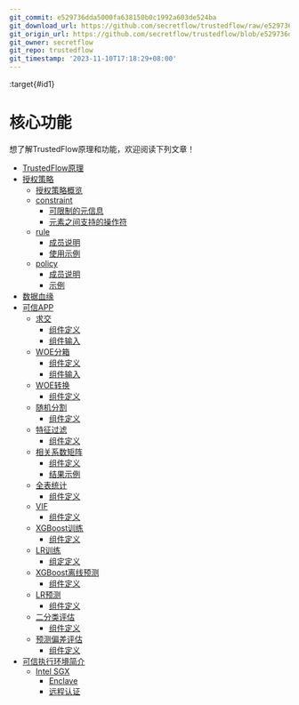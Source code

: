 ```yaml
---
git_commit: e529736dda5000fa638150b0c1992a603de524ba
git_download_url: https://github.com/secretflow/trustedflow/raw/e529736dda5000fa638150b0c1992a603de524ba/docs/architecture/index.rst
git_origin_url: https://github.com/secretflow/trustedflow/blob/e529736dda5000fa638150b0c1992a603de524ba/docs/architecture/index.rst
git_owner: secretflow
git_repo: trustedflow
git_timestamp: '2023-11-10T17:18:29+08:00'
---
```


:target{#id1}

# 核心功能

想了解TrustedFlow原理和功能，欢迎阅读下列文章！

<TableOfContents>


  - [TrustedFlow原理](principle.mdx)
  - [授权策略](policy.mdx)
    - [授权策略概览](policy.mdx#id2)
    - [constraint](policy.mdx#constraint)
      - [可限制的元信息](policy.mdx#id3)
      - [元素之间支持的操作符](policy.mdx#id4)
    - [rule](policy.mdx#rule)
      - [成员说明](policy.mdx#id5)
      - [使用示例](policy.mdx#id6)
    - [policy](policy.mdx#policy)
      - [成员说明](policy.mdx#id7)
      - [示例](policy.mdx#id8)
  - [数据血缘](data_lineage.mdx)
  - [可信APP](apps/index.mdx)
    - [求交](apps/intersect.mdx)
      - [组件定义](apps/intersect.mdx#id2)
      - [组件输入](apps/intersect.mdx#id3)
    - [WOE分箱](apps/woe_binning.mdx)
      - [组件定义](apps/woe_binning.mdx#id1)
      - [组件输入](apps/woe_binning.mdx#id2)
    - [WOE转换](apps/woe_substitution.mdx)
      - [组件定义](apps/woe_substitution.mdx#id1)
    - [随机分割](apps/split.mdx)
      - [组件定义](apps/split.mdx#id2)
    - [特征过滤](apps/feature_filter.mdx)
      - [组件定义](apps/feature_filter.mdx#id2)
    - [相关系数矩阵](apps/corr.mdx)
      - [组件定义](apps/corr.mdx#id2)
      - [结果示例](apps/corr.mdx#id3)
    - [全表统计](apps/data_describe.mdx)
      - [组件定义](apps/data_describe.mdx#id2)
    - [VIF](apps/vif.mdx)
      - [组件定义](apps/vif.mdx#id1)
    - [XGBoost训练](apps/xgb_train.mdx)
      - [组件定义](apps/xgb_train.mdx#id1)
    - [LR训练](apps/lr_train.mdx)
      - [组定定义](apps/lr_train.mdx#id1)
    - [XGBoost离线预测](apps/xgb_predict.mdx)
      - [组件定义](apps/xgb_predict.mdx#id1)
    - [LR预测](apps/lr_predict.mdx)
      - [组件定义](apps/lr_predict.mdx#id1)
    - [二分类评估](apps/binary_evaluation.mdx)
      - [组件定义](apps/binary_evaluation.mdx#id2)
    - [预测偏差评估](apps/prediction_bias_eval.mdx)
      - [组件定义](apps/prediction_bias_eval.mdx#id2)
  - [可信执行环境简介](tee/index.mdx)
    - [Intel SGX](tee/sgx.mdx)
      - [Enclave](tee/sgx.mdx#enclave)
      - [远程认证](tee/sgx.mdx#remote-attestation)
</TableOfContents>
